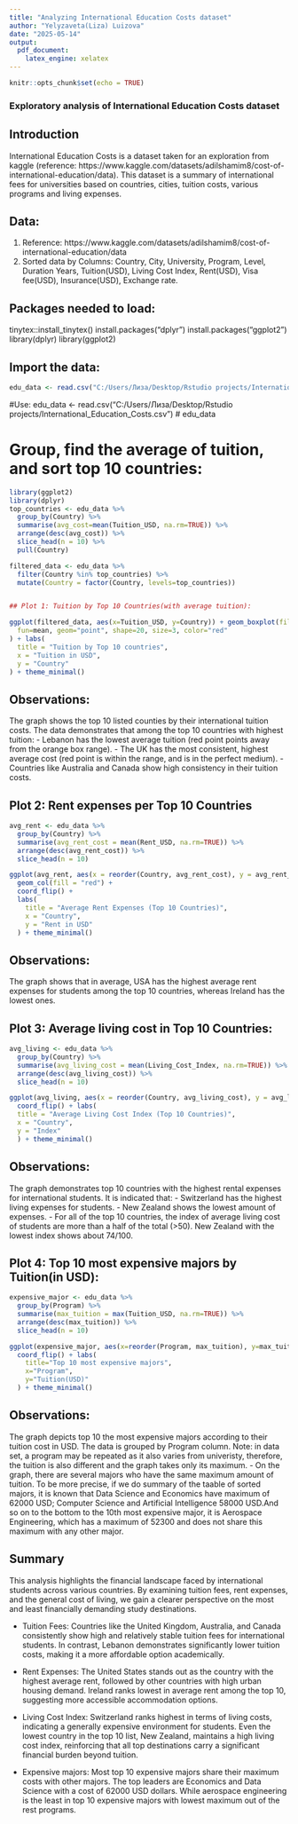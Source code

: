 ---
title: "Analyzing International Education Costs dataset"
author: "Yelyzaveta(Liza) Luizova"
date: "2025-05-14"
output:
  pdf_document:
    latex_engine: xelatex
---

```{r setup, include=FALSE}
knitr::opts_chunk$set(echo = TRUE)
```


### Exploratory analysis of International Education Costs dataset

## Introduction

International Education Costs is a dataset taken for an exploration from kaggle (reference: https://www.kaggle.com/datasets/adilshamim8/cost-of-international-education/data). This dataset is a summary of international fees for universities based on countries, cities, tuition costs, various programs and living expenses. 

## Data:

1) Reference: https://www.kaggle.com/datasets/adilshamim8/cost-of-international-education/data
2) Sorted data by Columns: Country, City, University, Program, Level, Duration Years, Tuition(USD), Living Cost Index, Rent(USD), Visa fee(USD), Insurance(USD), Exchange rate. 

## Packages needed to load:
tinytex::install_tinytex()
install.packages("dplyr")
install.packages("ggplot2")
library(dplyr)
library(ggplot2)

## Import the data:
```{r load-data, include=FALSE}
edu_data <- read.csv("C:/Users/Лиза/Desktop/Rstudio projects/International_Education_Costs.csv")
```
#Use: edu_data <- read.csv("C:/Users/Лиза/Desktop/Rstudio projects/International_Education_Costs.csv")
# edu_data

# Group, find the average of tuition, and sort top 10 countries:
```{r tuition-plot1, echo=FALSE, fig.align='center', fig.width=7, fig.height=4}
library(ggplot2)
library(dplyr)
top_countries <- edu_data %>%
  group_by(Country) %>%
  summarise(avg_cost=mean(Tuition_USD, na.rm=TRUE)) %>%
  arrange(desc(avg_cost)) %>%
  slice_head(n = 10) %>%
  pull(Country)

filtered_data <- edu_data %>%
  filter(Country %in% top_countries) %>%
  mutate(Country = factor(Country, levels=top_countries))


## Plot 1: Tuition by Top 10 Countries(with average tuition):

ggplot(filtered_data, aes(x=Tuition_USD, y=Country)) + geom_boxplot(fill="orange", color="black", notch=FALSE) + stat_summary(
  fun=mean, geom="point", shape=20, size=3, color="red"
) + labs(
  title = "Tuition by Top 10 countries", 
  x = "Tuition in USD",
  y = "Country"
) + theme_minimal()
```

## Observations: 
The graph shows the top 10 listed counties by their international tuition costs. The data demonstrates that among the top 10 countries with highest tuition: 
  -  Lebanon has the lowest average tuition (red point points away from the orange box range).
  -  The UK has the most consistent, highest average cost (red point is within the range, and is in the perfect medium). 
  -  Countries like Australia and Canada show high consistency in their tuition costs. 

## Plot 2: Rent expenses per Top 10 Countries
```{r tuition-plot2, echo=FALSE, fig.align='center', fig.width=7, fig.height=4}
avg_rent <- edu_data %>%
  group_by(Country) %>%
  summarise(avg_rent_cost = mean(Rent_USD, na.rm=TRUE)) %>%
  arrange(desc(avg_rent_cost)) %>%
  slice_head(n = 10) 

ggplot(avg_rent, aes(x = reorder(Country, avg_rent_cost), y = avg_rent_cost)) +
  geom_col(fill = "red") +
  coord_flip() +
  labs(
    title = "Average Rent Expenses (Top 10 Countries)",
    x = "Country",
    y = "Rent in USD"
  ) + theme_minimal()
```

## Observations:
The graph shows that in average, USA has the highest average rent expenses for students among the top 10 countries, whereas Ireland has the lowest ones. 

        
## Plot 3: Average living cost in Top 10 Countries:
```{r tuition-plot3, echo=FALSE, fig.align='center', fig.width=7, fig.height=4}
avg_living <- edu_data %>%
  group_by(Country) %>%
  summarise(avg_living_cost = mean(Living_Cost_Index, na.rm=TRUE)) %>%
  arrange(desc(avg_living_cost)) %>%
  slice_head(n = 10)

ggplot(avg_living, aes(x = reorder(Country, avg_living_cost), y = avg_living_cost)) + geom_col(fill = "purple") +
  coord_flip() + labs(
  title = "Average Living Cost Index (Top 10 Countries)", 
  x = "Country", 
  y = "Index"
  ) + theme_minimal()
```
## Observations:
The graph demonstrates top 10 countries with the highest rental expenses for international students. It is indicated that:
  -  Switzerland has the highest living expenses for students.
  -  New Zealand shows the lowest amount of expenses.
  -  For all of the top 10 countries, the index of average living cost of students are more than a half of the total (>50). New Zealand with the lowest index shows about 74/100. 
        
## Plot 4: Top 10 most expensive majors by Tuition(in USD):
```{r tuition-plot4, echo=FALSE, fig.align='center', fig.width=7, fig.height=4}
expensive_major <- edu_data %>%
  group_by(Program) %>%
  summarise(max_tuition = max(Tuition_USD, na.rm=TRUE)) %>%
  arrange(desc(max_tuition)) %>%
  slice_head(n = 10)

ggplot(expensive_major, aes(x=reorder(Program, max_tuition), y=max_tuition)) + geom_col(fill = "green") + 
  coord_flip() + labs(
    title="Top 10 most expensive majors", 
    x="Program",
    y="Tuition(USD)"
  ) + theme_minimal()
```

## Observations:
The graph depicts top 10 the most expensive majors according to their tuition cost in USD. The data is grouped by Program column. Note: in data set, a program may be repeated as it also varies from univeristy, therefore, the tuition is also different and the graph takes only its maximum. 
  - On the graph, there are several majors who have the same maximum amount of tuition. To be more precise, if we do summary of the taable of sorted majors, it is known that Data Science and Economics have maximum of 62000 USD; Computer Science and Artificial Intelligence 58000 USD.And so on to the bottom to the 10th most expensive major, it is Aerospace Engineering, which has a maximum of 52300 and does not share this maximum with any other major. 

        
## Summary

This analysis highlights the financial landscape faced by international students across various countries. By examining tuition fees, rent expenses, and the general cost of living, we gain a clearer perspective on the most and least financially demanding study destinations.

  -  Tuition Fees: Countries like the United Kingdom, Australia, and Canada consistently show high and relatively stable tuition fees for international students. In contrast, Lebanon demonstrates significantly lower tuition costs, making it a more affordable option academically.

  -  Rent Expenses: The United States stands out as the country with the highest average rent, followed by other countries with high urban housing demand. Ireland ranks lowest in average rent among the top 10, suggesting more accessible accommodation options.

  -  Living Cost Index: Switzerland ranks highest in terms of living costs, indicating a generally expensive environment for students. Even the lowest country in the top 10 list, New Zealand, maintains a high living cost index, reinforcing that all top destinations carry a significant financial burden beyond tuition.
       
  -  Expensive majors: Most top 10 expensive majors share their maximum costs with other majors. The top leaders are Economics and Data Science with a cost of 62000 USD dollars. While aerospace engineering is the least in top 10 expensive majors with lowest maximum out of the rest programs. 

